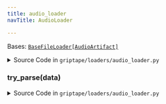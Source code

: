 ```yaml
---
title: audio_loader
navTitle: AudioLoader

---
```


<span id="griptape.loaders.audio_loader.AudioLoader"></span>

Bases:
 [`BaseFileLoader[AudioArtifact]`](base_file_loader.mdx#griptape.loaders.base_file_loader.BaseFileLoader "BaseFileLoader (griptape.loaders.base_file_loader.BaseFileLoader)")

<details><summary>Source Code in <code>griptape&#47;loaders&#47;audio_loader.py</code></summary>

```python
@define
class AudioLoader(BaseFileLoader[AudioArtifact]):
    """Loads audio content into audio artifacts."""

    def try_parse(self, data: bytes) -> AudioArtifact:
        filetype_guess = filetype.guess(data)
        if filetype_guess is None:
            raise ValueError("Could not determine the file type of the audio data")
        return AudioArtifact(data, format=filetype_guess.extension)
```

</details>

<span id="griptape.loaders.audio_loader.AudioLoader.try_parse"></span>

### try_parse(data)

<details><summary>Source Code in <code>griptape&#47;loaders&#47;audio_loader.py</code></summary>

```python
def try_parse(self, data: bytes) -> AudioArtifact:
    filetype_guess = filetype.guess(data)
    if filetype_guess is None:
        raise ValueError("Could not determine the file type of the audio data")
    return AudioArtifact(data, format=filetype_guess.extension)
```

</details>
